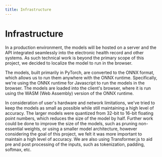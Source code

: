 ```yaml
---
title: Infrastructure
---
```


# Infrastructure

In a production environment, the models will be hosted on a server and the API integrated seamlessly into the electronic health record and other systems. As such technical work is beyond the primary scope of this project, we decided to localize the model to run in the browser.

The models, built primarily in PyTorch, are converted to the ONNX format, which allows us to run them anywhere with the ONNX runtime. Specifically, we're using the ONNX runtime for Javascript to run the models in the browser. The models are loaded into the client's browser, where it is run using the WASM (Web Assembly) version of the ONNX runtime.

In consideration of user's hardware and network limitations, we've tried to keep the models as small as possible while still maintaining a high level of accuracy. The larger models were quantized from 32-bit to 16-bit floating point numbers, which reduces the size of the model by half.
Further work could be done to improve the size of the models, such as pruning non-essential weights, or using a smaller model architecture, however considering the goal of this project, we felt it was more important to maintain a high level of accuracy. We are also using Transformer.js to aid pre and post processing of the inputs, such as tokenization, padding, softmax, etc.
